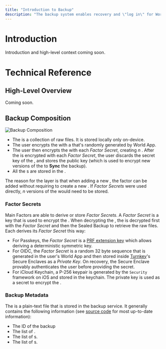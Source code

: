 ```yaml
---
title: "Introduction to Backup"
description: "The backup system enables recovery and \"log in\" for World App."
---
```



[turnkey]: https://turnkey.com/

# Introduction

Introduction and high-level context coming soon.


# Technical Reference

## High-Level Overview
Coming soon.

## Backup Composition

![Backup Composition](./images/backup-composition.svg)


- The <UnsealedBackup /> is a collection of raw files. It is stored locally only on-device.
- The user encrypts the <UnsealedBackup /> with a <BackupEncryptionKeypair /> that's randomly generated by World App.
- The user then encrypts the <BackupEncryptionKeypair /> with each _Factor Secret_, creating $n$ <EncryptedBackupEncryptionKeypair />. After the <BackupEncryptionKeypair /> is encrypted with each _Factor Secret_, the user discards the secret key of the <BackupEncryptionKeypair />, and stores the public key (which is used to encrypt new versions of the <UnsealedBackup /> to **Sync** the backup).
- All the <EncryptedBackupEncryptionKeypair />s are stored in the <BackupMetadata />.

<Note>The reason for the <BackupEncryptionKeypair /> layer is that when adding a new <MainFactor />, the factor can be added without requiring to create a new <SealedBackup />. If _Factor Secrets_ were used directly, $n$ versions of the <SealedBackup /> would need to be stored.</Note>


### Factor Secrets
Main Factors are able to derive or store _Factor Secrets_. A _Factor Secret_ is a key that is used to encrypt the <BackupEncryptionKeypair />. When decrypting the <SealedBackup />, the <BackupEncryptionKeypair /> is decrypted first with the _Factor Secret_ and then the Sealed Backup to retrieve the raw files. Each <MainFactor /> derives its _Factor Secret_ this way:

- For Passkeys, the _Factor Secret_ is a [PRF extension key](https://www.w3.org/TR/webauthn-3/#prf-extension) which allows deriving a deterministic symmetric key.
- For OIDC, the _Factor Secret_ is a random 32 byte sequence that is generated in the user's World App and then stored inside [Turnkey][turnkey]'s Secure Enclaves as a _Private Key_. On recovery, the Secure Enclave provably authenticates the user before providing the secret.
- For iCloud Keychain, a P-256 keypair is generated by the `Security` framework on iOS and stored in the keychain. The private key is used as a secret to encrypt the <BackupEncryptionKeypair />.


### Backup Metadata

The <BackupMetadata /> is a plain-text file that is stored in the backup service. It generally contains the following information (see [source code](https://github.com/worldcoin/backup-service/blob/main/src/types/backup_metadata.rs) for most up-to-date information):
- The ID of the backup
- The list of <EncryptedBackupEncryptionKeypair />.
- The list of <MainFactor />s.
- The list of <SyncFactor />s.